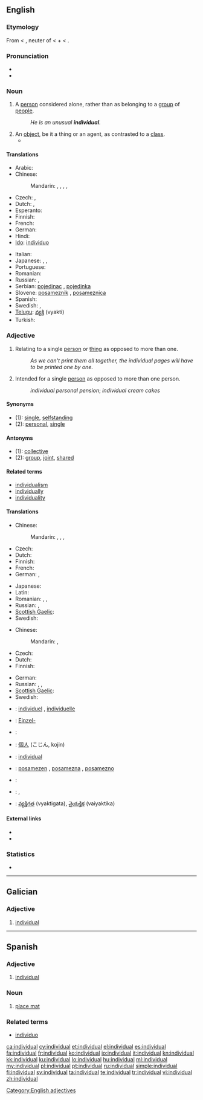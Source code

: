 {{wikipedia|Individual (disambiguation)|Individual}}
==English==

===Etymology===
From {{etyl|ML.}} {{term|individualis}} < {{etyl|la}} {{term|individuum||an indivisible thing}}, neuter of {{term|individuus||indivisible, undivided}} < {{term|in}} + {{term|dividuus||divisible}} < {{term|lang=la|divido||divide}}.

===Pronunciation===
* {{IPA|/ˌɪndɪˈvɪʤuəl/}}
* {{audio|en-us-individual.ogg|Audio (US)}}

===Noun===
{{en-noun}}

# A [[person]] considered alone, rather than as belonging to a [[group]] of [[people]].
#: ''He is an unusual '''individual'''.''
# An [[object]], be it a thing or an agent, as contrasted to a [[class]].
#* {{quote-book|year=2006|chapter=Identity and Individuality in Quantum Theory|title=Stanford Encyclopedia of Philosophy|author=Steven French|url=http://plato.stanford.edu/entries/qt-idind/
|passage=It is typically held that chairs, trees, rocks, people and many of the so-called ‘everyday’ objects we encounter can be regarded as '''individuals'''.}}

====Translations====
{{trans-top|person considered alone}}
* Arabic: {{t|ar|وحيد|m|tr=waHiid|sc=Arab}}
* Chinese:
*: Mandarin: {{t|zh|個體|sc=Hani}}, {{t|zh|个体|tr=gètǐ|sc=Hani}}, {{t|zh|個人|sc=Hani}}, {{t|zh|个人|tr=gèrén|sc=Hani}}, {{t|zh|私人|tr=sīrén|sc=Hani}}
* Czech: {{t-|cs|jedinec|m}}, {{t-|cs|jednotlivec|m}}
* Dutch: {{t-|nl|enkeling|m}}, {{t+|nl|individu|n}}
* Esperanto: {{t|eo|unuopulo}}
* Finnish: {{t+|fi|yksilö}}
* French: {{t+|fr|individu|m}}
* German: {{t+|de|Individuum|n}}
* Hindi: {{t+|hi|व्यक्ति|m|tr=vyakti|xs=Hindi}}
* [[Ido]]: [[individuo]]
{{trans-mid}}
* Italian: {{t+|it|individuo}}
* Japanese: {{t|ja|個人|tr=こじん, kojin|sc=Jpan}}, {{t|ja|個体|tr=こたい, kotai|sc=Jpan}}, {{t|ja|私人|tr=しじん, shijin|sc=Jpan}}
* Portuguese: {{t+|pt|indivíduo}}
* Romanian: {{t-|ro|individ}}
* Russian: {{qualifier|law}} {{t|ru|физическое лицо|n|tr=fizíčeskoje licó}}, {{t+|ru|индивидуум|m|tr=indivíduum}}
* Serbian: [[pojedinac]] {{m}}, [[pojedinka]] {{f}}
* Slovene: [[posameznik]] {{m}}, [[posameznica]] {{f}}
* Spanish: {{t-|es|individuo}}
* Swedish: {{t+|sv|individ|c}}, {{t+|sv|enskild|c}}
* [[Telugu]]: [[వ్యక్తి]] (vyakti)
* Turkish: {{t+|tr|birey}}
{{trans-bottom}}

===Adjective===
{{en-adj}}

# Relating to a single [[person]] or [[thing]] as opposed to more than one.
#: ''As we can't print them all together, the individual pages will have to be printed one by one.''
# Intended for a single [[person]] as opposed to more than one person.
#: ''individual personal pension''; ''individual cream cakes''

====Synonyms====
* (1): [[single]], [[selfstanding]]
* (2): [[personal]], [[single]]

====Antonyms====
* (1): [[collective]]
* (2): [[group]], [[joint]], [[shared]]

====Related terms====
* [[individualism]]
* [[individually]]
* [[individuality]]

====Translations====
{{trans-top|relating to a single person or thing}}
* Chinese:
*: Mandarin: {{t|zh|單個|sc=Hani}}, {{t|zh|单个|tr=dāngè|sc=Hani}}, {{t|zh|獨個|sc=Hani}}, {{t|zh|独个|tr=dúgè|sc=Hani}}
* Czech: {{t+|cs|jednotlivý}}
* Dutch: {{t|nl|individueel}}
* Finnish: {{t|fi|yksittäinen}}
* French: {{t|fr|individuel}}
* German: {{t|de|einzeln}}, {{t|de|individuell}}
{{trans-mid}}
* Japanese: {{t|ja|個々|tr=ここの, koko-no|alt=個々の|sc=Jpan}}
* Latin: {{t|la|individualis}}
* Romanian: {{t|ro|individual|m|n}}, {{t|ro|individuală|f}}, {{t|ro|individuali|m|p}}
* Russian: {{t|ru|отдельный|tr=otdél'nyj|sc=Cyrl}}, {{t|ru|индивидуальный|tr=individuál'nyj|sc=Cyrl}}
* [[Scottish Gaelic]]: {{t|gd|air leth}}
* Swedish: {{t|sv|enskild}}
{{trans-bottom}}

{{trans-top|intended for a single person}}
* Chinese:
*: Mandarin: {{t|zh|個別|sc=Hani}}, {{t|zh|个别|tr=gèbié|sc=Hani}}
* Czech: {{t-|cs|individuální}}
* Dutch: {{t|nl|individueel}}
* Finnish: {{t|fi|yksilöllinen}}
{{trans-mid}}
* German: {{t|de|individuell}}
* Russian: {{t|ru|индивидуальный|tr=individuál'nyj|sc=Cyrl}}, {{t|ru|персональный|tr=personál'nyj|sc=Cyrl}}, {{t|ru|личный|tr=líčnyj|sc=Cyrl}}
* [[Scottish Gaelic]]: {{t|gd|air leth}}
* Swedish: {{t|sv|individuell}}
{{trans-bottom}}

{{checktrans-top}}
* {{ttbc|fr}}: [[individuel]] {{m}}, [[individuelle]] {{f}}
* {{ttbc|de}}: [[Einzel-]]
* {{ttbc|he}}: {{t-|he|פרטי|tr=p"rati}}
{{trans-mid}}
* {{ttbc|ja}}: [[個人]] (こじん, kojin)
* {{ttbc|pt}}: [[individual]]
* {{ttbc|sl}}: [[posamezen]] {{m}}, [[posamezna]] {{f}}, [[posamezno]] {{n}}
* {{ttbc|es}}: {{t+|es|individual}}
* {{ttbc|sv}}: {{t+|sv|individuell}}, {{t|sv|enskild}}
* {{ttbc|te}}: [[వ్యక్తిగత]] (vyaktigata), [[వైయక్తిక]] (vaiyaktika)
{{trans-bottom}}

====External links====
* {{R:Webster 1913}}
* {{R:Century 1911}}

===Statistics===
* {{rank|silent|takes|honour|806|individual|girls|wall|cry}}

[[Category:English adjectives]]

----

==Galician==

===Adjective===
{{gl-adj|f=individual|pl=individuais}}

# [[#English|individual]]

----

==Spanish==

===Adjective===
{{es-adj|pl=individuales}}

# [[#English|individual]]

===Noun===
{{es-noun-m|pl=individuales}}

# [[place mat]]

===Related terms===
* [[individuo]]

[[ca:individual]]
[[cy:individual]]
[[et:individual]]
[[el:individual]]
[[es:individual]]
[[fa:individual]]
[[fr:individual]]
[[ko:individual]]
[[io:individual]]
[[it:individual]]
[[kn:individual]]
[[kk:individual]]
[[ku:individual]]
[[lo:individual]]
[[hu:individual]]
[[ml:individual]]
[[my:individual]]
[[pl:individual]]
[[pt:individual]]
[[ru:individual]]
[[simple:individual]]
[[fi:individual]]
[[sv:individual]]
[[ta:individual]]
[[te:individual]]
[[tr:individual]]
[[vi:individual]]
[[zh:individual]]